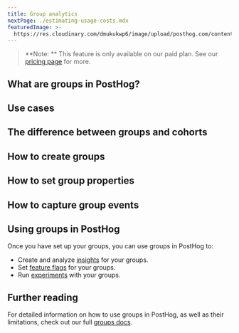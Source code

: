 ```yaml
---
title: Group analytics
nextPage: ./estimating-usage-costs.mdx
featuredImage: >-
  https://res.cloudinary.com/dmukukwp6/image/upload/posthog.com/contents/docs/getting-started/images/docs-groups.png
---
```



> **Note: ** This feature is only available on our paid plan. See our [pricing page](/pricing) for more.

## What are groups in PostHog?

<JSGroupsIntro />

## Use cases

<JSGroupsUseCases />

## The difference between groups and cohorts

<JSGroupsVSCohorts />

## How to create groups

<JSCreateGroups />

## How to set group properties

<JSSetGroupProperties />

## How to capture group events

<JSLinkEventsToGroups />

## Using groups in PostHog

Once you have set up your groups, you can use groups in PostHog to:

- Create and analyze [insights](/docs/product-analytics/insights) for your groups.
- Set [feature flags](/docs/feature-flags) for your groups.
- Run [experiments](/docs/api/experiments) with your groups.

## Further reading 

For detailed information on how to use groups in PostHog, as well as their limitations, check out our full [groups docs](/docs/product-analytics/group-analytics).
